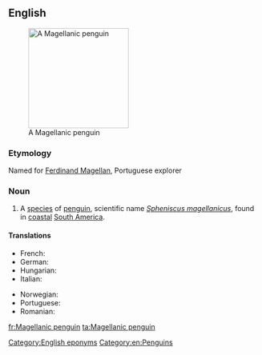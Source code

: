 ==English==
{{wikipedia}}
[[Image:Magellanic-penguin02.jpg|200px|thumb|right|A Magellanic penguin]]

===Etymology===
Named for [[w:Ferdinand Magellan|Ferdinand Magellan]], Portuguese explorer

===Noun===
{{en-noun|sg=[[Magellanic]] [[penguin]]}}

# A [[species]] of [[penguin]], scientific name ''[[Spheniscus magellanicus]]'', found in [[coastal]] [[South America]]. 

====Translations====
{{trans-top|Penguin}}
* French: {{t+|fr|manchot de Magellan|m}}
* German: {{t+|de|Magellan-Pinguin|m}}
* Hungarian: {{t|hu|Magellán-pingvin }}
* Italian: {{t-|it|pinguino di Magellano|m}}
{{trans-mid}}
* Norwegian: {{t|no|Magellanpingvin}}
* Portuguese: {{t|pt|pinguim-de-magalhães }}
* Romanian: {{t|ro|pinguin Magellan|m}}
{{trans-bottom}}

[[Category:English eponyms]]
[[Category:en:Penguins]]

[[fr:Magellanic penguin]]
[[ta:Magellanic penguin]]